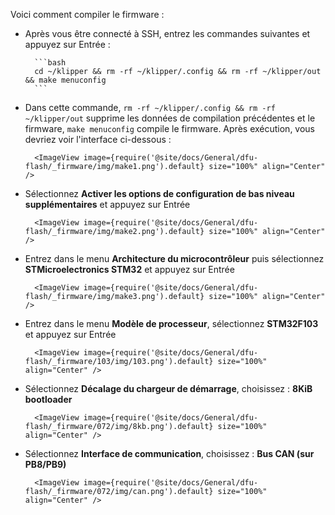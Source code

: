 Voici comment compiler le firmware :
* Après vous être connecté à SSH, entrez les commandes suivantes et appuyez sur Entrée :

        ```bash
        cd ~/klipper && rm -rf ~/klipper/.config && rm -rf ~/klipper/out && make menuconfig
        ```

* Dans cette commande, `rm -rf ~/klipper/.config && rm -rf ~/klipper/out` supprime les données de compilation précédentes et le firmware, `make menuconfig` compile le firmware. Après exécution, vous devriez voir l'interface ci-dessous :

        <ImageView image={require('@site/docs/General/dfu-flash/_firmware/img/make1.png').default} size="100%" align="Center" />

* Sélectionnez **Activer les options de configuration de bas niveau supplémentaires** et appuyez sur Entrée

        <ImageView image={require('@site/docs/General/dfu-flash/_firmware/img/make2.png').default} size="100%" align="Center" />

* Entrez dans le menu **Architecture du microcontrôleur** puis sélectionnez **STMicroelectronics STM32** et appuyez sur Entrée

        <ImageView image={require('@site/docs/General/dfu-flash/_firmware/img/make3.png').default} size="100%" align="Center" />

* Entrez dans le menu **Modèle de processeur**, sélectionnez **STM32F103** et appuyez sur Entrée

        <ImageView image={require('@site/docs/General/dfu-flash/_firmware/103/img/103.png').default} size="100%" align="Center" />

* Sélectionnez **Décalage du chargeur de démarrage**, choisissez : **8KiB bootloader**

        <ImageView image={require('@site/docs/General/dfu-flash/_firmware/072/img/8kb.png').default} size="100%" align="Center" />

* Sélectionnez **Interface de communication**, choisissez : **Bus CAN (sur PB8/PB9)**

        <ImageView image={require('@site/docs/General/dfu-flash/_firmware/072/img/can.png').default} size="100%" align="Center" />